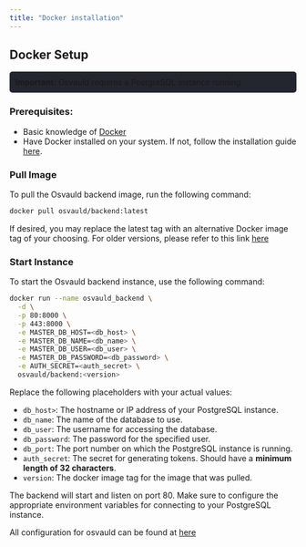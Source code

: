 ```yaml
---
title: "Docker installation"
---
```


## Docker Setup

<div style="background-color: #23262f; padding: 10px; border-radius: 5px;"> <strong>Important:</strong> Osvauld requires a PostgreSQL instance running. </div>

### Prerequisites:

- Basic knowledge of [Docker](https://www.docker.com/)
- Have Docker installed on your system. If not, follow the installation guide [here](https://docs.docker.com/get-docker/).

### Pull Image

To pull the Osvauld backend image, run the following command:

```bash
docker pull osvauld/backend:latest
```
If desired, you may replace the latest tag with an alternative Docker image tag of your choosing. 
For older versions, please refer to this link [here](https://hub.docker.com/r/osvauld/backend/tags)

### Start Instance
To start the Osvauld backend instance, use the following command:

```bash
docker run --name osvauld_backend \
  -d \
  -p 80:8000 \
  -p 443:8000 \
  -e MASTER_DB_HOST=<db_host> \
  -e MASTER_DB_NAME=<db_name> \
  -e MASTER_DB_USER=<db_user> \
  -e MASTER_DB_PASSWORD=<db_password> \
  -e AUTH_SECRET=<auth_secret> \
  osvauld/backend:<version>
  ```
Replace the following placeholders with your actual values:

-    `db_host>`: The hostname or IP address of your PostgreSQL instance.
-    `db_name`: The name of the database to use.
-    `db_user`: The username for accessing the database.
-    `db_password`: The password for the specified user.
-    `db_port`: The port number on which the PostgreSQL instance is running.
-    `auth_secret`: The secret for generating tokens. Should have a **minimum length of 32 characters**.
-    `version`: The docker image tag for the image that was pulled.

The backend will start and listen on port 80. Make sure to configure the appropriate environment variables for connecting to your PostgreSQL instance.

All configuration for osvauld can be found at [here](/self-host-osvauld/configurations/)
